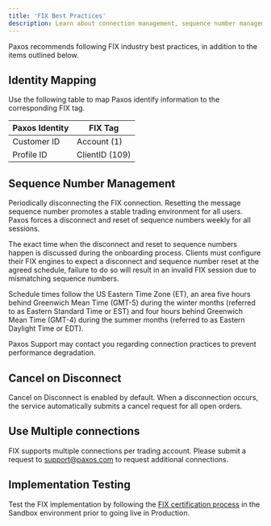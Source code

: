 ```yaml
---
title: 'FIX Best Practices'
description: Learn about connection management, sequence number management and testing.
---
```



Paxos recommends following FIX industry best practices, in addition to the items outlined below.

## Identity Mapping

Use the following table to map Paxos identify information to the corresponding FIX tag.

| Paxos Identity | FIX Tag |
| --- | --- |
| Customer ID | Account (1) |
| Profile ID | ClientID (109) |

## Sequence Number Management

Periodically disconnecting the FIX connection.
Resetting the message sequence number promotes a stable trading environment for all users.
Paxos forces a disconnect and reset of sequence numbers weekly for all sessions.

The exact time when the disconnect and reset to sequence numbers happen is discussed during the onboarding process.
Clients must configure their FIX engines to expect a disconnect and sequence number reset at the agreed schedule, failure to do so will result in an invalid FIX session due to mismatching sequence numbers.

Schedule times follow the US Eastern Time Zone (ET), an area five hours behind Greenwich Mean Time (GMT-5) during the winter months (referred to as Eastern Standard Time or EST) and four hours behind Greenwich Mean Time (GMT-4) during the summer months (referred to as Eastern Daylight Time or EDT).

<Tip>

Paxos Support may contact you regarding connection practices to prevent performance degradation.

</Tip>

## Cancel on Disconnect

Cancel on Disconnect is enabled by default.
When a disconnection occurs, the service automatically submits a cancel request for all open orders.

## Use Multiple connections

FIX supports multiple connections per trading account.
Please submit a request to support@paxos.com to request additional connections. 

## Implementation Testing

Test the FIX implementation by following the [FIX certification process](certify) in the Sandbox environment prior to going live in Production.
